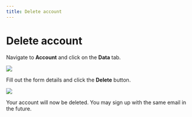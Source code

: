 ```yaml
---
title: Delete account
---
```


# Delete account

Navigate to **Account** and click on the **Data** tab.

<img src="https://content.umami.is/website/images/cloud/account-data.png" />

Fill out the form details and click the **Delete** button.

<img src="https://content.umami.is/website/images/cloud/account-delete-form.png" />

Your account will now be deleted. You may sign up with the same email in the future.
